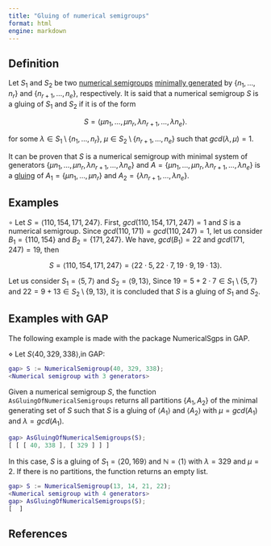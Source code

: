 ```yaml
---
title: "Gluing of numerical semigroups"
format: html
engine: markdown
---
```


<!-- Definición de Num. Sem. -->

## Definition

Let $S_1$ and $S_2$ be two [numerical semigroups](../Basic-concepts/Numerical-semigroup.qmd) [minimally generated](../Basic-concepts/Minimal-set-of-generators.qmd) by $\{n_1, \ldots, n_r\}$ and $\{n_{r+1}, \ldots, n_e\}$, respectively. It is said that a numerical semigroup $S$ is a gluing of $S_1$ and $S_2$ if it is of the form

$$
S = \langle \mu n_1, \ldots, \mu n_r, \lambda n_{r+1}, \ldots, \lambda n_e \rangle.
$$

for some $\lambda \in S_1 \setminus \{n_1, \ldots, n_r\}, ~ \mu \in S_2 \setminus \{n_{r+1}, \ldots, n_e\}$ such that $gcd(\lambda, \mu) = 1$.

It can be proven that $S$ is a numerical semigroup with minimal system of generators $\{\mu n_1, \ldots, \mu n_r, \lambda n_{r+1}, \ldots, \lambda n_e \}$ and $A = \{\mu n_1, \ldots, \mu n_r, \lambda n_{r+1}, \ldots, \lambda n_e\}$ is a [gluing](Gluing.qmd) of $A_1 = \{\mu n_1, \ldots, \mu n_r\}$ and $A_2 = \{ \lambda n_{r+1}, \ldots, \lambda n_e\}$.

## Examples

$\circ$ Let $S = \langle 110, 154, 171, 247 \rangle$. First, $gcd(110, 154, 171, 247) = 1$ and $S$ is a numerical semigroup. Since $gcd(110, 171) = gcd(110, 247) = 1$, let us consider $B_1 = \{110, 154\}$ and $B_2 = \{171, 247\}$. We have, $gcd(B_1) = 22$ and $gcd(171, 247) = 19$, then

$$
S = \langle 110, 154, 171, 247 \rangle = \langle 22 \cdot 5, 22 \cdot 7, 19 \cdot 9, 19 \cdot 13 \rangle.
$$

Let us consider $S_1 = \langle 5,7 \rangle$ and $S_2 = \langle 9,13 \rangle$, Since $19 = 5 + 2 \cdot 7 \in S_1 \setminus \{5,7\}$ and $22 = 9 + 13 \in S_2 \setminus \{9,13\}$, it is concluded that $S$ is a gluing of $S_1$ and $S_2$.

## Examples with GAP

The following example is made with the package NumericalSgps in GAP.

$\diamond$ Let $S \langle 40, 329, 338 \rangle$,in GAP:

```gap
gap> S := NumericalSemigroup(40, 329, 338);
<Numerical semigroup with 3 generators>
```

Given a numerical semigroup $S$, the function `AsGluingOfNumericalSemigroups` returns all partitions $\{A_1, A_2\}$ of the minimal generating set of $S$ such that $S$ is a gluing of $\langle A_1 \rangle$ and $\langle A_2 \rangle$ with $\mu = gcd(A_1)$ and $\lambda = gcd(A_1)$.


```gap
gap> AsGluingOfNumericalSemigroups(S);
[ [ [ 40, 338 ], [ 329 ] ] ]
```
In this case, $S$ is a gluing of $S_1 = \langle 20, 169 \rangle$ and $\mathbb{N} = \langle 1 \rangle$ with $\lambda = 329$ and $\mu = 2$. If there is no partitions, the function returns an empty list.

```gap
gap> S := NumericalSemigroup(13, 14, 21, 22);
<Numerical semigroup with 4 generators>
gap> AsGluingOfNumericalSemigroups(S);
[  ]
```


## References


